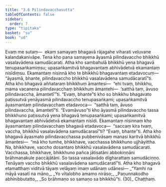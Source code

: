 ```yaml
---
title: "3.6 Pilindavacchasutta"
tableOfContents: false
sidebar:
  order: 7
type: "tipitaka"
basket: "su"
book: "ud"
---
```



<DynamicBreadcrumb />

<Division number="26" book="ud" bookNo="18" page="109">

<Paragraph number="203" book="ud">
Evaṃ me sutaṃ—  ekaṃ samayaṃ bhagavā rājagahe viharati veḷuvane kalandakanivāpe. Tena kho pana samayena āyasmā pilindavaccho bhikkhū vasalavādena samudācarati. Atha kho sambahulā bhikkhū yena bhagavā tenupasaṅkamiṃsu; upasaṅkamitvā bhagavantaṃ abhivādetvā ekamantaṃ nisīdiṃsu. Ekamantaṃ nisinnā kho te bhikkhū bhagavantaṃ etadavocuṃ—  “āyasmā, bhante, pilindavaccho bhikkhū vasalavādena samudācaratī”ti.
</Paragraph>

<Paragraph number="204" book="ud">
Atha kho bhagavā aññataraṃ bhikkhuṃ āmantesi—  “ehi tvaṃ, bhikkhu, mama vacanena pilindavacchaṃ bhikkhuṃ āmantehi—  ‘satthā taṃ, āvuso pilindavaccha, āmantetī’”ti. “Evaṃ, bhante”ti kho so bhikkhu bhagavato paṭissutvā yenāyasmā pilindavaccho tenupasaṅkami; upasaṅkamitvā āyasmantaṃ pilindavacchaṃ etadavoca—  “satthā taṃ, āvuso pilindavaccha, āmantetī”ti.
</Paragraph>

<Paragraph number="205" book="ud">
“Evamāvuso”ti kho āyasmā pilindavaccho tassa bhikkhuno paṭissutvā yena bhagavā tenupasaṅkami; upasaṅkamitvā bhagavantaṃ abhivādetvā ekamantaṃ nisīdi. Ekamantaṃ nisinnaṃ kho āyasmantaṃ pilindavacchaṃ bhagavā etadavoca—  “saccaṃ kira tvaṃ, vaccha, bhikkhū vasalavādena samudācarasī”ti? “Evaṃ, bhante”ti.
</Paragraph>

<Paragraph number="206" book="ud">
Atha kho bhagavā āyasmato pilindavacchassa pubbenivāsaṃ manasi karitvā bhikkhū āmantesi—  “mā kho tumhe, bhikkhave, vacchassa bhikkhuno ujjhāyittha. Na, bhikkhave, vaccho dosantaro bhikkhū vasalavādena samudācarati. Vacchassa, bhikkhave, bhikkhuno pañca jātisatāni abbokiṇṇāni brāhmaṇakule paccājātāni. So tassa vasalavādo dīgharattaṃ samudāciṇṇo. Tenāyaṃ vaccho bhikkhū vasalavādena samudācaratī”ti.
</Paragraph>

<Paragraph number="207" book="ud">
Atha kho bhagavā etamatthaṃ viditvā tāyaṃ velāyaṃ imaṃ udānaṃ udānesi—
</Paragraph>

<Paragraph number="208" type="verses" book="ud">
_“Yamhi na māyā vasatī na māno,_  
_Yo vītalobho amamo nirāso;_  
_Paṇunnakodho abhinibbutatto,_  
_So brāhmaṇo so samaṇo sa bhikkhū”ti. (30)_  


</Paragraph>
</Division>

<Paragraph number="209" type="center" book="ud">
Chaṭṭhaṃ.
</Paragraph>